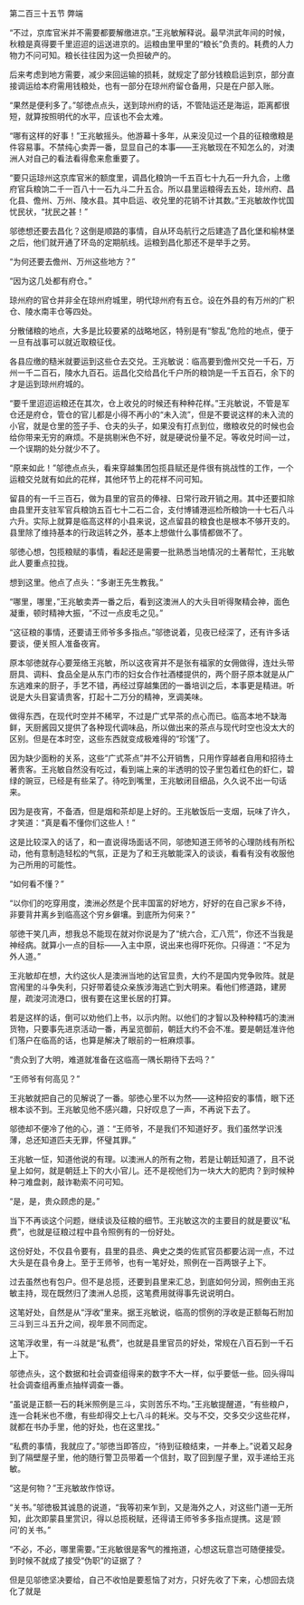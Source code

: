 

第二百三十五节 弊端

“不过，京库官米并不需要都要解缴进京。”王兆敏解释说。最早洪武年间的时候，秋粮是真得要千里迢迢的运送进京的。运粮由里甲里的“粮长”负责的。耗费的人力物力不问可知。粮长往往因为这一负担破产的。

后来考虑到地方需要，减少来回运输的损耗，就规定了部分钱粮启运到京，部分直接调运给本府需用钱粮处，也有一部分在琼州府留仓备用，只是在户部入账。

“果然是便利多了。”邬徳点点头，送到琼州府的话，不管陆运还是海运，距离都很短，就算按照明代的水平，应该也不会太难。

“哪有这样的好事！”王兆敏摇头。他游幕十多年，从来没见过一个县的征粮缴粮是件容易事。不禁纯心卖弄一番，显显自己的本事――王兆敏现在不知怎么的，对澳洲人对自己的看法看得愈来愈重要了。

“要只运琼州这京库官米的额度里，调昌化粮饷一千五百七十九石一升九合，上缴府官兵粮饷二千一百八十一石九斗二升五合。所以县里运粮得去五处，琼州府、昌化县、儋州、万州、陵水县。其中启运、收兑里的花销不计其数。”王兆敏故作忧国忧民状，“扰民之甚！”

邬徳想还要去昌化？这倒是顺路的事情，自从环岛航行之后建造了昌化堡和榆林堡之后，他们就开通了环岛的定期航线。运粮到昌化那还不是举手之劳。

“为何还要去儋州、万州这些地方？”

“因为这几处都有府仓。”

琼州府的官仓并非全在琼州府城里，明代琼州府有五仓。设在外县的有万州的广积仓、陵水南丰仓等四处。

分散储粮的地点，大多是比较要紧的战略地区，特别是有“黎乱”危险的地点，便于一旦有战事可以就近取粮征伐。

各县应缴的糙米就要运到这些仓去交兑。王兆敏说：临高要到儋州交兑一千石，万州一千二百石，陵水九百石。运昌化交给昌化千户所的粮饷是一千五百石，余下的才是运到琼州府城的。

“要千里迢迢运粮还在其次，仓上收兑的时候还有种种花样。”王兆敏说，不管是军仓还是府仓，管仓的官儿都是小得不再小的“未入流”，但是不要说这样的未入流的小官，就是仓里的签子手、仓夫的头子，如果没有打点到位，缴粮收兑的时候也会给你带来无穷的麻烦。不是挑剔米色不好，就是硬说份量不足。等收兑时间一过，一个误期的处分就少不了。

“原来如此！”邬徳点点头，看来穿越集团包揽县赋还是件很有挑战性的工作，一个运粮交兑就有如此的花样，其他环节上的花样不问可知。

留县的有一千三百石，做为县里的官员的俸禄、日常行政开销之用。其中还要扣除由县里开支驻军官兵粮饷五百七十二石二合，支付博铺港巡检所粮饷一十七石八斗六升。实际上就算是临高这样的小县来说，这点留县的粮食也是根本不够开支的。县里除了维持基本的行政运转之外，基本上想做什么事情都做不了。

邬徳心想，包揽粮赋的事情，看起还是需要一批熟悉当地情况的土著帮忙，王兆敏此人要重点拉拢。

想到这里。他点了点头：“多谢王先生教我。”

“哪里，哪里，”王兆敏卖弄一番之后，看到这澳洲人的大头目听得聚精会神，面色凝重，顿时精神大振，“不过一点皮毛之见。”

“这征粮的事情，还要请王师爷多多指点。”邬徳说着，见夜已经深了，还有许多话要谈，便关照人准备夜宵。

原本邬徳就存心要笼络王兆敏，所以这夜宵并不是张有福家的女佣做得，连灶头带厨具、调料、食品全是从东门市的妇女合作社酒楼提供的，两个厨子原本就是从广东逃难来的厨子，手艺不错，再经过穿越集团的一番培训之后，本事更是精进。听说是大头目宴请贵客，打起十二万分的精神，烹调美味。

做得东西，在现代时空并不稀罕，不过是广式早茶的点心而已。临高本地不缺海鲜，天厨酱园又提供了各种现代调味品，所以做出来的茶点与现代时空也没太大的区别。但是在本时空，这些东西就变成极难得的“珍馐”了。

因为缺少面粉的关系，这些“广式茶点”并不公开销售，只用作穿越者自用和招待土著贵客。王兆敏自然没有吃过，看到端上来的半透明的饺子里包着红色的虾仁，碧绿的豌豆，已经是有些呆了。待吃到嘴里，王兆敏闭目细品，久久说不出一句话来。

因为是夜宵，不备酒，但是烟和茶却是上好的。王兆敏饭后一支烟，玩味了许久，才笑道：“真是看不懂你们这些人！”

这是比较深入的话了，和一直说得场面话不同，邬徳知道王师爷的心理防线有所松动，他有意制造轻松的气氛，正是为了和王兆敏能深入的谈谈，看看有没有收服他为己所用的可能性。

“如何看不懂？”

“以你们的吃穿用度，澳洲必然是个民丰国富的好地方，好好的在自己家乡不待，非要背井离乡到临高这个穷乡僻壤。到底所为何来？”

邬徳干笑几声，想我总不能现在就对你说是为了“统六合，汇八荒”，你还不当我是神经病。就算小一点的目标――入主中原，说出来也得吓死你。只得道：“不足为外人道。”

王兆敏却在想，大约这伙人是澳洲当地的达官显贵，大约不是国内党争败阵。就是宫闱里的斗争失利，只好带着徒众亲族涉海逃亡到大明来。看他们修道路，建房屋，疏浚河流港口，很有要在这里长居的打算。

若是这样的话，倒可以劝他们上书，以示内附。以他们的才智以及种种精巧的澳洲货物，只要事先进京活动一番，再呈览御前，朝廷大约不会不准。要是朝廷准许他们落户在临高的话，也算是解决了眼前的一桩麻烦事。

“贵众到了大明，难道就准备在这临高一隅长期待下去吗？”

“王师爷有何高见？”

王兆敏就把自己的见解说了一番。邬徳心里不以为然――这种招安的事情，眼下还根本谈不到。王兆敏见他不感兴趣，只好叹息了一声，不再说下去了。

邬徳却不便冷了他的心，道：“王师爷，不是我们不知道好歹。我们虽然学识浅薄，总还知道匹夫无罪，怀璧其罪。”

王兆敏一怔，知道他说的有理。以澳洲人的所有之物，若是让朝廷知道了，且不说皇上如何，就是朝廷上下的大小官儿。还不是视他们为一块大大的肥肉？到时候种种刁难盘剥，敲诈勒索不问可知。

“是，是，贵众顾虑的是。”

当下不再谈这个问题，继续谈及征粮的细节。王兆敏这次的主要目的就是要议“私费”，也就是征粮过程中县令照例有的一份好处。

这份好处，不仅县令要有，县里的县丞、典史之类的佐贰官员都要沾润一点，不过大头是在县令身上。至于王师爷，也有一笔好处，照例在一百两银子上下。

过去虽然也有包户。但不是总揽，还要到县里来汇总，到底如何分润，照例由王兆敏主持，现在既然归了澳洲人总揽，这笔费用就得事先说说明白。

这笔好处，自然是从“浮收”里来。据王兆敏说，临高的惯例的浮收是正额每石附加三斗到三斗五升之间，视年景不同而定。

这笔浮收里，有一斗就是“私费”，也就是县里官员的好处，常规在八百石到一千石上下。

邬徳点头，这个数据和社会调查组得来的数字不大一样，似乎要低一些。回头得叫社会调查组再重点抽样调查一番。

“虽说是正额一石的耗米照例是三斗，实则苦乐不均。”王兆敏提醒道，“有些粮户，连一合耗米也不缴，有些却得交上七八斗的耗米。交与不交，交多交少这些花样，就都在书办手里，他的好处，也在这里找。”

“私费的事情，我就应了。”邬徳当即答应，“待到征粮结束，一并奉上。”说着又起身到了隔壁屋子里，他的随行警卫员带着一个信封，取了回到屋子里，双手递给王兆敏。

“这是何物？”王兆敏故作惊讶。

“关书。”邬徳极其诚恳的说道，“我等初来乍到，又是海外之人，对这些门道一无所知，此次即蒙县里赏识，得以总揽税赋，还得请王师爷多多指点提携。这是‘顾问’的关书。”

“不必，不必，哪里需要。”王兆敏很是客气的推拖道，心想这玩意岂可随便接受。到时候不就成了接受“伪职”的证据了？

但是见邬徳坚决要给，自己不收怕是要惹恼了对方，只好先收了下来，心想回去烧化了就是

